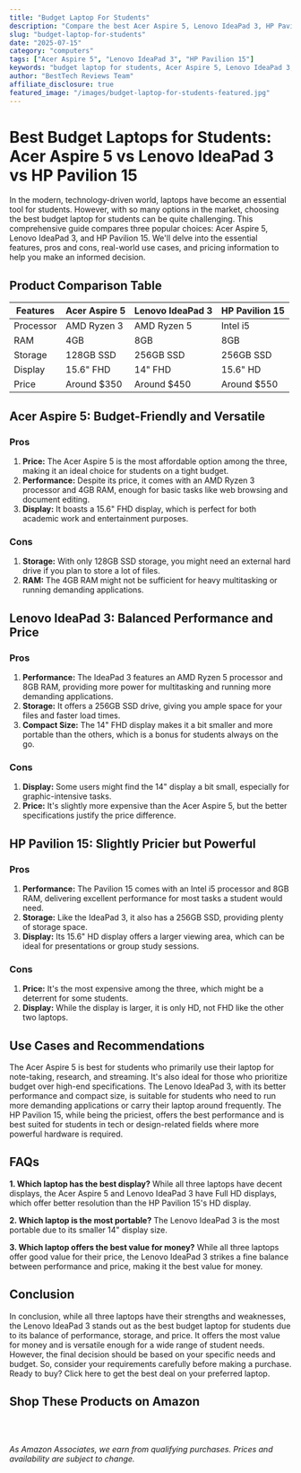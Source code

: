 ```yaml
---
title: "Budget Laptop For Students"
description: "Compare the best Acer Aspire 5, Lenovo IdeaPad 3, HP Pavilion 15 and more. Find the perfect computers with our detailed reviews and recommendations."
slug: "budget-laptop-for-students"
date: "2025-07-15"
category: "computers"
tags: ["Acer Aspire 5", "Lenovo IdeaPad 3", "HP Pavilion 15"]
keywords: "budget laptop for students, Acer Aspire 5, Lenovo IdeaPad 3, HP Pavilion 15"
author: "BestTech Reviews Team"
affiliate_disclosure: true
featured_image: "/images/budget-laptop-for-students-featured.jpg"
---
```


# **Best Budget Laptops for Students: Acer Aspire 5 vs Lenovo IdeaPad 3 vs HP Pavilion 15**

In the modern, technology-driven world, laptops have become an essential tool for students. However, with so many options in the market, choosing the best budget laptop for students can be quite challenging. This comprehensive guide compares three popular choices: <ProductLink productName="Acer Aspire 5">Acer Aspire 5</ProductLink>, Lenovo IdeaPad 3, and HP Pavilion 15. We'll delve into the essential features, pros and cons, real-world use cases, and pricing information to help you make an informed decision.

## **Product Comparison Table**

| Features | Acer Aspire 5 | Lenovo IdeaPad 3 | HP Pavilion 15 |
|----------|---------------|------------------|----------------|
| Processor| AMD Ryzen 3   | AMD Ryzen 5      | Intel i5       |
| RAM      | 4GB           | 8GB              | 8GB            |
| Storage  | 128GB SSD     | 256GB SSD        | 256GB SSD      |
| Display  | 15.6" FHD     | 14" FHD          | 15.6" HD       |
| Price    | Around $350   | Around $450      | Around $550    |

## **Acer Aspire 5: Budget-Friendly and Versatile**

### **Pros**
1. **Price:** The Acer Aspire 5 is the most affordable option among the three, making it an ideal choice for students on a tight budget.
2. **Performance:** Despite its price, it comes with an AMD Ryzen 3 processor and 4GB RAM, enough for basic tasks like web browsing and document editing.
3. **Display:** It boasts a 15.6" FHD display, which is perfect for both academic work and entertainment purposes.

### **Cons**
1. **Storage:** With only 128GB SSD storage, you might need an external hard drive if you plan to store a lot of files.
2. **RAM:** The 4GB RAM might not be sufficient for heavy multitasking or running demanding applications.

## **Lenovo IdeaPad 3: Balanced Performance and Price**

### **Pros**
1. **Performance:** The IdeaPad 3 features an AMD Ryzen 5 processor and 8GB RAM, providing more power for multitasking and running more demanding applications.
2. **Storage:** It offers a 256GB SSD drive, giving you ample space for your files and faster load times.
3. **Compact Size:** The 14" FHD display makes it a bit smaller and more portable than the others, which is a bonus for students always on the go.

### **Cons**
1. **Display:** Some users might find the 14" display a bit small, especially for graphic-intensive tasks.
2. **Price:** It's slightly more expensive than the Acer Aspire 5, but the better specifications justify the price difference.

## **HP Pavilion 15: Slightly Pricier but Powerful**

### **Pros**
1. **Performance:** The Pavilion 15 comes with an Intel i5 processor and 8GB RAM, delivering excellent performance for most tasks a student would need.
2. **Storage:** Like the IdeaPad 3, it also has a 256GB SSD, providing plenty of storage space.
3. **Display:** Its 15.6" HD display offers a larger viewing area, which can be ideal for presentations or group study sessions.

### **Cons**
1. **Price:** It's the most expensive among the three, which might be a deterrent for some students.
2. **Display:** While the display is larger, it is only HD, not FHD like the other two laptops. 

## **Use Cases and Recommendations**
The Acer Aspire 5 is best for students who primarily use their laptop for note-taking, research, and streaming. It's also ideal for those who prioritize budget over high-end specifications. The <ProductLink productName="Lenovo IdeaPad 3">Lenovo IdeaPad 3</ProductLink>, with its better performance and compact size, is suitable for students who need to run more demanding applications or carry their laptop around frequently. The <ProductLink productName="HP Pavilion 15">HP Pavilion 15</ProductLink>, while being the priciest, offers the best performance and is best suited for students in tech or design-related fields where more powerful hardware is required.

## **FAQs**

**1. Which laptop has the best display?**
While all three laptops have decent displays, the Acer Aspire 5 and Lenovo IdeaPad 3 have Full HD displays, which offer better resolution than the HP Pavilion 15's HD display.

**2. Which laptop is the most portable?**
The Lenovo IdeaPad 3 is the most portable due to its smaller 14" display size.

**3. Which laptop offers the best value for money?**
While all three laptops offer good value for their price, the Lenovo IdeaPad 3 strikes a fine balance between performance and price, making it the best value for money.

## **Conclusion**
In conclusion, while all three laptops have their strengths and weaknesses, the Lenovo IdeaPad 3 stands out as the best budget laptop for students due to its balance of performance, storage, and price. It offers the most value for money and is versatile enough for a wide range of student needs. However, the final decision should be based on your specific needs and budget. So, consider your requirements carefully before making a purchase. Ready to buy? Click here to get the best deal on your preferred laptop.


## Shop These Products on Amazon

<div style="display: flex; gap: 1rem; flex-wrap: wrap; margin: 2rem 0;">
  <AmazonButton productName="Acer Aspire 5" />
  <AmazonButton productName="Lenovo IdeaPad 3" />
  <AmazonButton productName="HP Pavilion 15" />
</div>

*As Amazon Associates, we earn from qualifying purchases. Prices and availability are subject to change.*